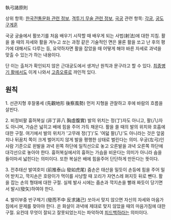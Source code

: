 執弓諸原則

상위 항목: [[한국전통문화 관련 정보]], [[격투기 무술 관련 정보]], [[국궁]]
관련 항목: [[각궁]], [[궁도구계훈]]

국궁 궁술에서 활쏘기를 처음 배우기 시작할 때 배우게 되는 사법(射法)에 대한 지침. 활을 쏠 때의 자세와 활을 겨누고 쏘는 과정 같은 기술적인 면은 물론 활을 쏘고 난 후의 평가에 대해서도 다루는 등, 요약하자면 활을 잡았을 때 어떻게 해야 바른 자세로 과녁을 맞출 수 있는가 하는 내용이다.

단 이는 출처가 확인되지 않은 근대궁도에서 생겨난 원칙과 문구라고 할 수 있다. [[최종병기 활]]에서도 이게 나와서 [[고증오류]]로 까인적 있다.

== 원칙 ==
1. 선관지형 후찰풍세 (先觀地形 後察風勢)
먼저 지형을 관찰하고 후에 바람의 흐름을 살핀다.

2. 비정비팔 흉허복실 (非丁非八 胸虛腹實)
발의 위치는 정(丁)자도 아니고, 팔(八)자도 아니며, 가슴은 넓히고 배에 힘을 주어 가득 채운다.
활을 쏠 때의 발의 위치와 호흡에 대한 구절. 여기에서 발의 위치가 '고무래 정(丁)'도 '여덟 팔(八)'도 아니라는 것은 앞꿈치나 뒤꿈치 쪽이 크게 벌어지지 않게 발을 평행한 상태로 벌린다는 의미. 우궁(左弓)인 사람 기준으로 왼발을 과녁 왼쪽 하단에 일직선으로 놓고 오른발을 과녁 오른쪽 하단에 대각선으로 놓아야 한다. 흉허복실에서의 흉허는 가슴을 비운다는 의미가 아니라 숨을 들이마셔 넓힌다는 의미이다. 또한 복실은 배에 힘을주어 단단하게 만든다는 뜻이다.

3. 전추태산 발여호미 (前推泰山 發如虎尾)
줌손은 태산을 밀듯이 손등에 힘을 주어 밀어 받치고, 깍지손은 호랑이가 먹이를 사냥할 때 꼬리가 자연스레 펴지듯 뒤로 뺀다.
활을 잡는 손의 형태에 대한 구절. 실제 발사 시에는 줌손과 깍지손을 빨래 짜듯이 당기면서 발시(發矢)하여야 한다.

4. 발이부중 반구제기 (發而不中 反求諸己)
쏘아서 맞지 않으면 자신의 자세와 마음가짐에서 문제를 찾아야 한다.
쏜 화살이 과녁에 제대로 맞지 않았을 때의 마음가짐에 대한 구절. 요컨데 무엇이 잘되고 잘못되었는지는 파악하여 [[피드백]]하라는 의미이다.
